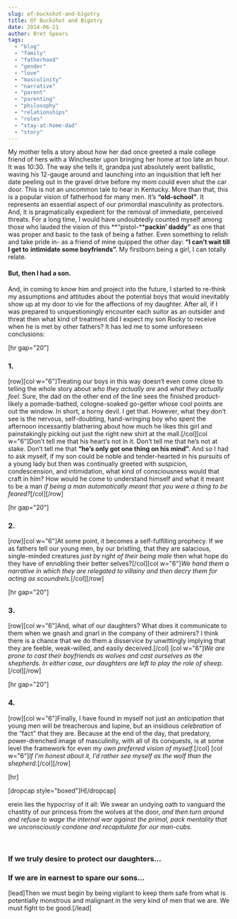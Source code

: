 ```yaml
---
slug: of-buckshot-and-bigotry
title: Of Buckshot and Bigotry
date: 2014-06-21
author: Bret Spears
tags:
  - "blog"
  - "family"
  - "fatherhood"
  - "gender"
  - "love"
  - "masculinity"
  - "narrative"
  - "parent"
  - "parenting"
  - "philosophy"
  - "relationships"
  - "roles"
  - "stay-at-home-dad"
  - "story"
---
```


My mother tells a story about how her dad once greeted a male college friend of hers with a Winchester upon bringing her home at too late an hour. It was 10:30. The way she tells it, grandpa just absolutely went ballistic, waving his 12-gauge around and launching into an inquisition that left her date peeling out in the gravel drive before my mom could even shut the car door. This is not an uncommon tale to hear in Kentucky. More than that, this is a popular vision of fatherhood for many men. It’s **“old-school”**. It represents an essential aspect of our primordial masculinity as protectors. And, it is pragmatically expedient for the removal of immediate, perceived threats. For a long time, I would have undoubtedly counted myself among those who lauded the vision of this **“pistol-****packin’ daddy”** as one that was proper and basic to the task of being a father. Even something to relish and take pride in- as a friend of mine quipped the other day: **“I can’t wait till I get to** **intimidate some boyfriends”.** My firstborn being a girl, I can totally relate.

#### But, then I had a son.

And, in coming to know him and project into the future, I started to re-think my assumptions and attitudes about the potential boys that would inevitably show up at my door to vie for the affections of my daughter. After all, if I was prepared to unquestioningly encounter each suitor as an outsider and threat then what kind of treatment did I expect my son Rocky to receive when he is met by other fathers? It has led me to some unforeseen conclusions:

\[hr gap="20"\]

### 1.

\[row\]\[col w="6"\]Treating our boys in this way doesn’t even come close to telling the whole story about _who they actually are_ and _what they actually feel_. Sure, the dad on the other end of the line sees the finished product- likely a pomade-bathed, cologne-soaked go-getter whose cool points are out the window. In short, a horny devil. I get that. However, what they don’t see is the nervous, self-doubting, hand-wringing boy who spent the afternoon incessantly blathering about how much he likes this girl and painstakingly picking out just the right new shirt at the mall.\[/col\]\[col w="6"\]Don’t tell me that his heart’s not in it. Don’t tell me that he’s not at stake. Don’t tell me that **“he’s only got one thing on his mind”.** And so I had to ask myself, if my son could be noble and tender-hearted in his pursuits of a young lady but then was continually greeted with suspicion, condescension, and intimidation, what kind of consciousness would that craft in him? How would he come to understand himself and what it meant to be a man _if being a man automatically_ _meant that you were a thing to be feared?_\[/col\]\[/row\]

\[hr gap="20"\]

### 2.

\[row\]\[col w="6"\]At some point, it becomes a self-fulfilling prophecy. If we as fathers tell our young men, by our bristling, that they are salacious, single-minded creatures _just by right of their_ _being male_ then what hope do they have of ennobling their better selves?\[/col\]\[col w="6"\]_We hand them a narrative in which they are relegated to villainy and then decry them for acting as scoundrels._\[/col\]\[/row\]

\[hr gap="20"\]

### 3.

\[row\]\[col w="6"\]And, what of our daughters? What does it communicate to them when we gnash and gnarl in the company of their admirers? I think there is a chance that we do them a disservice by unwittingly implying that they are feeble, weak-willed, and easily deceived.\[/col\] \[col w="6"\]_We are prone to cast their boyfriends as wolves and cast ourselves as the shepherds. In either case, our daughters are left to play the role of sheep._\[/col\]\[/row\]

\[hr gap="20"\]

### 4.

\[row\]\[col w="6"\]Finally, I have found in myself not just an _anticipation_ that young men will be treacherous and lupine, but an insidious _celebration_ of the “fact” that they are. Because at the end of the day, that predatory, power-drenched image of masculinity, with all of its conquests, is at some level the framework for even my _own preferred vision of_ _myself._\[/col\] \[col w="6"\]_If I’m honest about it, I’d rather see myself as the wolf than the shepherd._\[/col\]\[/row\]

\[hr\]

\[dropcap style="boxed"\]H\[/dropcap\]

erein lies the hypocrisy of it all: We swear an undying oath to vanguard the chastity of our princess from the wolves at the door, _and then turn around and refuse to wage_ _the internal war against the primal, pack mentality that we unconsciously condone and_ _recapitulate for our man-cubs._

 

### If we truly desire to protect our daughters…

### If we are in earnest to spare our sons…

\[lead\]Then we must begin by being vigilant to keep them safe from what is potentially monstrous and malignant in the very kind of men that we are. We must fight to be good.\[/lead\]